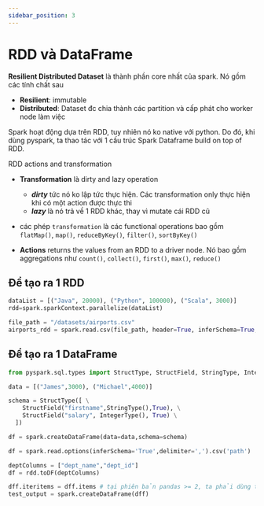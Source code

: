 ```yaml
---
sidebar_position: 3
---
```


# RDD và DataFrame

**Resilient Distributed Dataset** là thành phần core nhất của spark. Nó gồm các tính chất sau
    
- **Resilient**: immutable
- **Distributed**: Dataset đc chia thành các partition và cấp phát cho worker node làm việc

Spark hoạt động dựa trên RDD, tuy nhiên nó ko native với python. Do đó, khi dùng pyspark, ta thao tác với 1 cấu trúc Spark Dataframe build on top of RDD.

RDD actions and transformation

- **Transformation** là dirty and lazy operation
    - ***dirty*** tức nó ko lập tức thực hiện. Các transformation only thực hiện khi có một action được thực thi
    - ***lazy*** là nó trả về 1 RDD khác, thay vì mutate cái RDD cũ
- các phép `transformation` là các functional operations bao gồm `flatMap()`, `map()`, `reduceByKey()`, `filter()`, `sortByKey()`

- **Actions** returns the values from an RDD to a driver node. Nó bao gồm aggregations như `count()`, `collect()`, `first()`, `max()`, `reduce()`

## Để tạo ra 1 RDD

```python title="Từ list"
dataList = [("Java", 20000), ("Python", 100000), ("Scala", 3000)]
rdd=spark.sparkContext.parallelize(dataList)
```

```python title="Từ file csv"
file_path = "/datasets/airports.csv"
airports_rdd = spark.read.csv(file_path, header=True, inferSchema=True, nullValue='NA')
```

## Để tạo ra 1 DataFrame

```python title="Từ list (enforce schema)"
from pyspark.sql.types import StructType, StructField, StringType, IntegerType

data = [("James",3000), ("Michael",4000)]

schema = StructType([ \
    StructField("firstname",StringType(),True), \
    StructField("salary", IntegerType(), True) \
  ])

df = spark.createDataFrame(data=data,schema=schema)
```

```python title="Từ csv"
df = spark.read.options(inferSchema='True',delimiter=',').csv('path')
```

```python title="Từ RDD"
deptColumns = ["dept_name","dept_id"]
df = rdd.toDF(deptColumns)
```

```python title="Từ pandas"
dff.iteritems = dff.items # tại phiên bản pandas >= 2, ta phải dùng thêm syntax
test_output = spark.createDataFrame(dff)
```